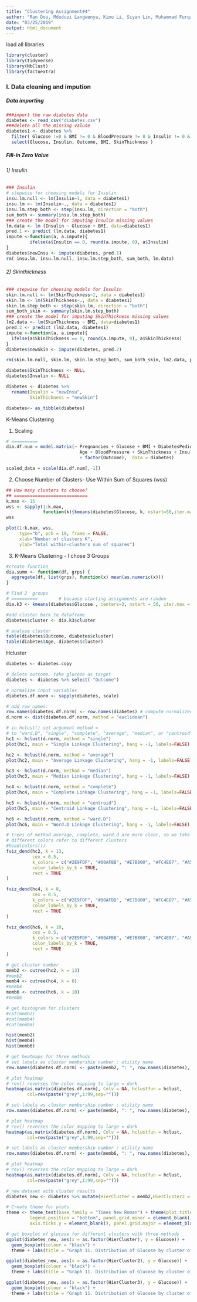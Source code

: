```yaml
---
title: "Clustering Assignment#4"
author: "Ran Dou, Mduduzi Langwenya, Kimo Li, Siyan Lin, Muhammad Furqan Shaikh, Tianyi Zhou"
date: "03/25/2019"
output: html_document
---
```


load all libraries

```r
library(cluster)
library(tidyverse)
library(NbClust)
library(factoextra)
```

### I. Data cleaning and impution

##### Data importing
```r
###import the raw diabetes data
diabetes <- read_csv("diabetes.csv")
###delete all the missing valuse
diabetes1 <- diabetes %>%
  filter( Glucose !=0 & BMI != 0 & BloodPressure != 0 & Insulin != 0 & SkinThickness != 0) %>%
  select(Glucose, Insulin, Outcome, BMI, SkinThickness )
```

##### Fill-in Zero Value
###### 1) Insulin
```r
### Insulin 
# stepwise for choosing models for Insulin 
insu.lm.null <- lm(Insulin~1, data = diabetes1)
insu.lm <- lm(Insulin~., data = diabetes1)
insu.lm.step_both <- step(insu.lm, direction = "both")
sum_both <- summary(insu.lm.step_both)
### create the model for imputing Insulin missing values
lm.data <- lm (Insulin ~ Glucose + BMI, data=diabetes1)
pred.1 <- predict (lm.data, diabetes1)
impute <-function(a, a.impute){
         ifelse(a$Insulin == 0, round(a.impute, 0), a$Insulin)
}
diabetes$newInsu <- impute(diabetes, pred.1)
rm( insu.lm, insu.lm.null, insu.lm.step_both, sum_both, lm.data)
```

###### 2) Skinthickness 
```r
### stepwise for choosing models for Insulin 
skin.lm.null <- lm(SkinThickness~1, data = diabetes1)
skin.lm <- lm(SkinThickness~., data = diabetes1)
skin.lm.step_both <- step(skin.lm, direction = "both")
sum_both_skin <- summary(skin.lm.step_both)
### create the model for imputing SkinThickness missing values
lm2.data <- lm(SkinThickness ~ BMI, data=diabetes1)
pred.2 <- predict (lm2.data, diabetes1)
impute <-function(a, a.impute){
  ifelse(a$SkinThickness == 0, round(a.impute, 0), a$SkinThickness)
}
diabetes$newSkin <- impute(diabetes, pred.2)

rm(skin.lm.null, skin.lm, skin.lm.step_both, sum_both_skin, lm2.data, pred.2,diabetes1, impute, pred.1)

diabetes$SkinThickness <- NULL
diabetes$Insulin <- NULL

diabetes <- diabetes %>%
  rename(Insulin = "newInsu",
         SkinThickness = "newSkin")

diabetes<- as_tibble(diabetes)
```


K-Means Clustering

1. Scaling 

```r
# ==========
dia.df.num = model.matrix(~ Pregnancies + Glucose + BMI + DiabetesPedigreeFunction +
                            Age + BloodPressure + SkinThickness + Insulin + 
                            + factor(Outcome),  data = diabetes)

scaled_data = scale(dia.df.num[,-1])

```

2. Choose Number of Clusters- Use Within Sum of Squares (wss)
```r
## How many clusters to choose?
## ============================
k.max <- 15
wss <- sapply(1:k.max, 
              function(k){kmeans(diabetes$Glucose, k, nstart=50,iter.max = 20 )$tot.withinss})
wss

plot(1:k.max, wss,
     type="b", pch = 19, frame = FALSE, 
     xlab="Number of clusters K",
     ylab="Total within-clusters sum of squares")

```


3. K-Means Clustering - I chose 3 Groups

```r
#create function
dia.summ <- function(df, grps) {
  aggregate(df, list(grps), function(x) mean(as.numeric(x)))  
}

# Find 2  groups
# ==========        # because starting assignments are random
dia.k3 <- kmeans(diabetes$Glucose , centers=3, nstart = 50, iter.max = 20 )

#add cluster back to dataframe
diabetes$cluster <- dia.k3$cluster

# analyze cluster 
table(diabetes$Outcome, diabetes$cluster)
table(diabetes$Age, diabetes$cluster)


```


Hcluster
```r
diabetes <- diabetes.copy

# delete outcome. take glucose as target
diabetes <- diabetes %>% select(-"Outcome")

# normalize input variables
diabetes.df.norm <- sapply(diabetes, scale)

# add row names: 
row.names(diabetes.df.norm) <- row.names(diabetes) # compute normalized distance based on variables Sales and FuelCost
d.norm <- dist(diabetes.df.norm, method = "euclidean")  

# in hclust() set argument method =  
# to "ward.D", "single", "complete", "average", "median", or "centroid",  246 work
hc1 <- hclust(d.norm, method = "single")
plot(hc1, main = "Single Linkage Clustering", hang = -1, labels=FALSE)

hc2 <- hclust(d.norm, method = "average")
plot(hc2, main = "Average Linkage Clustering", hang = -1, labels=FALSE)

hc3 <- hclust(d.norm, method = "median")
plot(hc3, main = "Median Linkage Clustering", hang = -1, labels=FALSE)

hc4 <- hclust(d.norm, method = "complete")
plot(hc4, main = "Complete Linkage Clustering", hang = -1, labels=FALSE)

hc5 <- hclust(d.norm, method = "centroid")
plot(hc5, main = "Centroid Linkage Clustering", hang = -1, labels=FALSE)

hc6 <- hclust(d.norm, method = "ward.D")
plot(hc6, main = "Word.D Linkage Clustering", hang = -1, labels=FALSE)
```


```r
# trees of method average, complete, ward.d are more clear, so we take those three
# different colors refer to different clusters
#head(colors()) 
fviz_dend(hc2, k = 13, 
          cex = 0.5, 
          k_colors = c("#2E9FDF", "#00AFBB", "#E7B800", "#FC4E07", "#A52A2A","#FF4040","#EE3B3B","#8B2323","#CDAA7D","#98F5FF","#7FFF00","#66CD00","#53868B"),
          color_labels_by_k = TRUE, 
          rect = TRUE          
)

fviz_dend(hc4, k = 8, 
          cex = 0.5, 
          k_colors = c("#2E9FDF", "#00AFBB", "#E7B800", "#FC4E07", "#A52A2A","#FF4040","#EE3B3B","#8B2323"),
          color_labels_by_k = TRUE, 
          rect = TRUE          
)

fviz_dend(hc6, k = 10, 
          cex = 0.5, 
          k_colors = c("#2E9FDF", "#00AFBB", "#E7B800", "#FC4E07", "#A52A2A","#FF4040","#EE3B3B","#8B2323","#66CD00","#53868B"),
          color_labels_by_k = TRUE, 
          rect = TRUE          
)
```

```r
# get cluster number
memb2 <- cutree(hc2, k = 13)
#memb2
memb4 <- cutree(hc4, k = 8)
#memb4
memb6 <- cutree(hc6, k = 10)
#memb6
```

```r
# get histogram for clusters
#cat(memb2)
#cat(memb4)
#cat(memb6)

hist(memb2)
hist(memb4)
hist(memb6)
```

```r
# get heatmaps for three methods
# set labels as cluster membership number : utility name
row.names(diabetes.df.norm) <- paste(memb2, ": ", row.names(diabetes), sep = "")

# plot heatmap 
# rev() reverses the color mapping to large = dark
heatmap(as.matrix(diabetes.df.norm), Colv = NA, hclustfun = hclust, 
        col=rev(paste("grey",1:99,sep="")))

# set labels as cluster membership number : utility name
row.names(diabetes.df.norm) <- paste(memb4, ": ", row.names(diabetes), sep = "")

# plot heatmap 
# rev() reverses the color mapping to large = dark
heatmap(as.matrix(diabetes.df.norm), Colv = NA, hclustfun = hclust, 
        col=rev(paste("grey",1:99,sep="")))

# set labels as cluster membership number : utility name
row.names(diabetes.df.norm) <- paste(memb6, ": ", row.names(diabetes), sep = "")

# plot heatmap 
# rev() reverses the color mapping to large = dark
heatmap(as.matrix(diabetes.df.norm), Colv = NA, hclustfun = hclust, 
        col=rev(paste("grey",1:99,sep="")))

```

```r
# new dataset with cluster results
diabetes_new <- diabetes %>% mutate(HierCluster = memb2,HierCluster2 = memb4,HierCluster3 = memb6,outcome = diabetes.copy$Glucose)

# Create theme for plots
theme <- theme_test(base_family = "Times New Roman") + theme(plot.title = element_text(hjust = 0.5), 
         legend.position = "bottom", panel.grid.minor = element_blank(), axis.ticks.x = element_blank(),
         axis.ticks.y = element_blank(), panel.grid.major = element_blank())
```

```r
# get boxplot of glucose for different clusters with three methods
ggplot(diabetes_new, aes(x = as.factor(HierCluster), y = Glucose)) +
  geom_boxplot(colour = "black") +
  theme + labs(title = "Graph 11. Distribution of Glucose by cluster of average method", x = "cluster", y = "Glucose")

ggplot(diabetes_new, aes(x = as.factor(HierCluster2), y = Glucose)) +
  geom_boxplot(colour = "black") +
  theme + labs(title = "Graph 11. Distribution of Glucose by cluster of complete method", x = "cluster", y = "Glucose")

ggplot(diabetes_new, aes(x = as.factor(HierCluster3), y = Glucose)) +
  geom_boxplot(colour = "black") +
  theme + labs(title = "Graph 11. Distribution of Glucose by cluster of ward method", x = "cluster", y = "Glucose")
```




